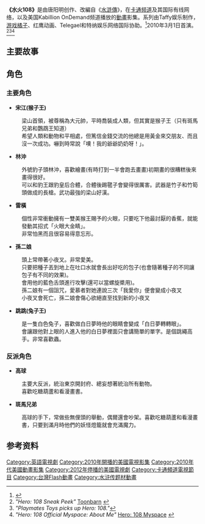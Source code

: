
{{expand English|Hero: 108|time=2016-4-2}}
'''《水火108》'''是由唐阳明创作、改編自《[[水滸傳|水滸傳]]》，在[[卡通频道|卡通频道]]及其国际有线网络，以及美国Kabillion OnDemand频道播放的[[動畫|動畫]]影集。系列由Taffy娱乐制作，[[游戏橘子|游戏橘子]]、红鹰动画、Telegael和特纳娱乐网络国际协助。<ref>{{Cite news|url=http://coldhardflash.com/2010/03/hero108-premieres-today-on-cartoon-network.html|title=Hero:108 Premieres Today On Cartoon Network|date=March 1, 2010|work=ColdHardFlash|accessdate=August 1, 2010|archive-date=2010-10-06|archive-url=https://web.archive.org/web/20101006042409/http://coldhardflash.com/2010/03/hero108-premieres-today-on-cartoon-network.html|dead-url=no}}</ref>2010年3月1日首演。<ref>''"Hero: 108 Sneak Peek"'' [http://toonbarn.com/2009/08/hero-108-sneak-peek/ Toonbarn] {{Wayback|url=http://toonbarn.com/2009/08/hero-108-sneak-peek/ |date=20111006221719 }}</ref><ref>''"Playmates Toys picks up Hero: 108."'' </ref><ref>''"Hero: 108 Official Myspace: About Me"'' [https://www.myspace.com/hero108 Hero: 108 Myspace] {{Wayback|url=https://www.myspace.com/hero108 |date=20160417143914 }}</ref>

== 主要故事 ==

== 角色 ==
=== 主要角色 ===
*'''宋江(猴子王)'''
:梁山首領，被尊稱為大元帥，平時喬裝成人類，但其實是猴子王（只有斑馬兄弟和鸚鵡王知道）
:希望人類和動物和平相處，但篤信金錢交流的他總是用黃金來交朋友、而且沒一次成功。嚇到時常說「噢！我的爺爺奶奶呀！」。

*'''林沖'''
:外號豹子頭林沖，喜歡繪畫(有時打到一半會跑去畫畫)初期畫的很糟糕後來畫得很好。
:可以和豹王跟豹皇后合體，合體後踢毽子會變得很厲害。武器是竹子和竹筍頭做成的長槍。武功最強的梁山好漢。

*'''雷橫'''
:個性非常衝動擁有一雙美猴王賜予的火眼，只要吃下他最討厭的香蕉，就能發動其招式「火眼大金睛」。
:非常怕黑而且很容易得意忘形。

*'''孫二娘'''
:頭上常帶著小夜叉。非常愛美。
:只要把種子丟到地上在吐口水就會長出好吃的包子(也會隨著種子的不同讓包子有不同的效果)。
:會用他的藍色舌頭進行攻擊(還可以當螺旋槳用)。
:孫二娘有一個詛咒，愛慕者對她連說三次「我愛你」便會變成小夜叉
:小夜叉會死亡，孫二娘會傷心欲絕直至找到新的小夜叉
*'''跳跳(兔子王)'''
:是一隻白色兔子，喜歡做白日夢時他的眼睛會變成「白日夢轉轉眼」。
:會讓跟他對上眼的人進入他的白日夢裡面只會講簡單的單字。是個跳繩高手。非常喜歡蟲。

=== 反派角色 ===
*'''高球'''
:主要大反派，統治東京開封府、總妄想著統治所有動物。
:喜歡吃糖葫蘆和看漫畫書。

*'''斑馬兄弟'''
:高球的手下，常做些無俚頭的舉動，偶爾還會吵架。喜歡吃糖葫蘆和看漫畫書，只要到滿月時他們的妖怪燈籠就會充滿魔力。

== 参考资料 ==
{{Reflist}}

{{DEFAULTSORT:Hero: 108}}
[[Category:英語電視劇|Category:英語電視劇]]
[[Category:2010年開播的美國電視影集|Category:2010年開播的美國電視影集]]
[[Category:2010年代美國動畫影集|Category:2010年代美國動畫影集]]
[[Category:2012年停播的美國電視劇|Category:2012年停播的美國電視劇]]
[[Category:卡通頻道電視節目|Category:卡通頻道電視節目]]
[[Category:台灣Flash動畫|Category:台灣Flash動畫]]
[[Category:水浒传题材動畫|Category:水浒传题材動畫]]